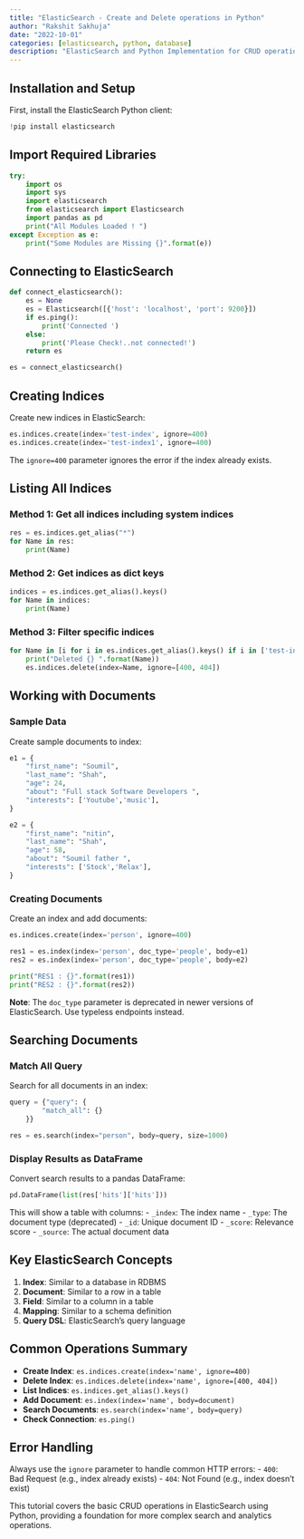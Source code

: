 ```yaml
---
title: "ElasticSearch - Create and Delete operations in Python"
author: "Rakshit Sakhuja"
date: "2022-10-01"
categories: [elasticsearch, python, database]
description: "ElasticSearch and Python Implementation for CRUD operations"
---
```


## Installation and Setup

First, install the ElasticSearch Python client:

```python
!pip install elasticsearch
```

## Import Required Libraries

```python
try:
    import os
    import sys
    import elasticsearch
    from elasticsearch import Elasticsearch
    import pandas as pd
    print("All Modules Loaded ! ")
except Exception as e:
    print("Some Modules are Missing {}".format(e))
```

## Connecting to ElasticSearch

```python
def connect_elasticsearch():
    es = None
    es = Elasticsearch([{'host': 'localhost', 'port': 9200}])
    if es.ping():
        print('Connected ')
    else:
        print('Please Check!..not connected!')
    return es

es = connect_elasticsearch()
```

## Creating Indices

Create new indices in ElasticSearch:

```python
es.indices.create(index='test-index', ignore=400)
es.indices.create(index='test-index1', ignore=400)
```

The `ignore=400` parameter ignores the error if the index already exists.

## Listing All Indices

### Method 1: Get all indices including system indices

```python
res = es.indices.get_alias("*")
for Name in res:
    print(Name)
```

### Method 2: Get indices as dict keys

```python
indices = es.indices.get_alias().keys()
for Name in indices:
    print(Name)
```

### Method 3: Filter specific indices

```python
for Name in [i for i in es.indices.get_alias().keys() if i in ['test-index1','test-index']]:
    print("Deleted {} ".format(Name))
    es.indices.delete(index=Name, ignore=[400, 404])
```

## Working with Documents

### Sample Data

Create sample documents to index:

```python
e1 = {
    "first_name": "Soumil",
    "last_name": "Shah",
    "age": 24,
    "about": "Full stack Software Developers ",
    "interests": ['Youtube','music'],
}

e2 = {
    "first_name": "nitin",
    "last_name": "Shah",
    "age": 58,
    "about": "Soumil father ",
    "interests": ['Stock','Relax'],
}
```

### Creating Documents

Create an index and add documents:

```python
es.indices.create(index='person', ignore=400)

res1 = es.index(index='person', doc_type='people', body=e1)
res2 = es.index(index='person', doc_type='people', body=e2)

print("RES1 : {}".format(res1))
print("RES2 : {}".format(res2))
```

**Note**: The `doc_type` parameter is deprecated in newer versions of ElasticSearch. Use typeless endpoints instead.

## Searching Documents

### Match All Query

Search for all documents in an index:

```python
query = {"query": {
        "match_all": {}
    }}

res = es.search(index="person", body=query, size=1000)
```

### Display Results as DataFrame

Convert search results to a pandas DataFrame:

```python
pd.DataFrame(list(res['hits']['hits']))
```

This will show a table with columns:
- `_index`: The index name
- `_type`: The document type (deprecated)
- `_id`: Unique document ID
- `_score`: Relevance score
- `_source`: The actual document data

## Key ElasticSearch Concepts

1. **Index**: Similar to a database in RDBMS
2. **Document**: Similar to a row in a table
3. **Field**: Similar to a column in a table
4. **Mapping**: Similar to a schema definition
5. **Query DSL**: ElasticSearch's query language

## Common Operations Summary

- **Create Index**: `es.indices.create(index='name', ignore=400)`
- **Delete Index**: `es.indices.delete(index='name', ignore=[400, 404])`
- **List Indices**: `es.indices.get_alias().keys()`
- **Add Document**: `es.index(index='name', body=document)`
- **Search Documents**: `es.search(index='name', body=query)`
- **Check Connection**: `es.ping()`

## Error Handling

Always use the `ignore` parameter to handle common HTTP errors:
- `400`: Bad Request (e.g., index already exists)
- `404`: Not Found (e.g., index doesn't exist)

This tutorial covers the basic CRUD operations in ElasticSearch using Python, providing a foundation for more complex search and analytics operations.